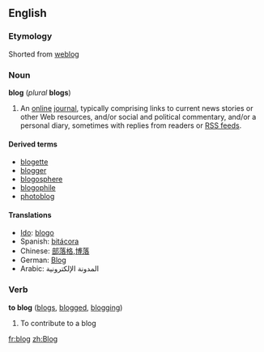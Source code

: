 ==English==
===Etymology===
Shorted from [[weblog]]

===Noun===
'''blog''' (''plural'' '''blogs''')

#An [[online]] [[journal]], typically comprising links to current news stories or other Web resources, and/or social and political commentary, and/or a personal diary, sometimes with replies from readers or [[RSS feed]]s.

====Derived terms====
*[[blogette]]
*[[blogger]]
*[[blogosphere]]
*[[blogophile]]
*[[photoblog]]

====Translations====
*[[Ido]]: [[blogo]]
*Spanish: [[bitácora]]
*Chinese: [[部落格]],[[博落]]
*German: [[Blog]]
*Arabic: المدونة الإلكترونية

===Verb===
'''to blog''' ([[blogs]], [[blogged]], [[blogging]])

#To contribute to a blog

[[fr:blog]]
[[zh:Blog]]